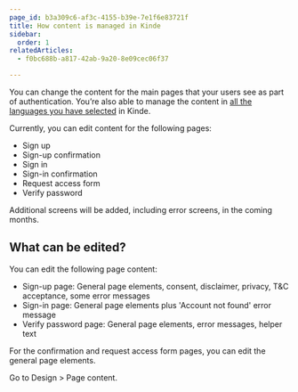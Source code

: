 ```yaml
---
page_id: b3a309c6-af3c-4155-b39e-7e1f6e83721f
title: How content is managed in Kinde
sidebar:
  order: 1
relatedArticles:
  - f0bc688b-a817-42ab-9a20-8e09cec06f37

---
```


You can change the content for the main pages that your users see as part of authentication. You’re also able to manage the content in [all the languages you have selected](/design/pages/internationalization/) in Kinde.

Currently, you can edit content for the following pages:

- Sign up
- Sign-up confirmation
- Sign in
- Sign-in confirmation
- Request access form
- Verify password

Additional screens will be added, including error screens, in the coming months.

## What can be edited?

You can edit the following page content:

- Sign-up page: General page elements, consent, disclaimer, privacy, T&C acceptance, some error messages
- Sign-in page: General page elements plus 'Account not found' error message
- Verify password page: General page elements, error messages, helper text

For the confirmation and request access form pages, you can edit the general page elements.

Go to Design > Page content.

